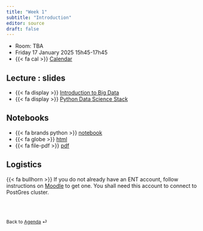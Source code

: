 ```yaml
---
title: "Week 1"
subtitle: "Introduction"
editor: source
draft: false
---
```


::: callout-important

-   Room: TBA 
-   Friday 17 January 2025  15h45-17h45
-   {{< fa cal >}} [Calendar](https://edt.math.univ-paris-diderot.fr/#/parcours/mathinfo/m1)

:::


## Lecture : slides

- {{< fa display >}} [Introduction to Big Data](/core/slides/slides01_introduction){target="_blank"}
- {{< fa display >}} [Python Data Science Stack](/core/slides/slides02_python_ds_stack.html){target="_blank"} 

## Notebooks

- {{< fa brands python >}}  [notebook](/core/ipynb/notebook01_python.ipynb)
- {{< fa globe >}} [html](/core/notebooks/notebook01_python.html)  
- {{< fa file-pdf >}} [pdf](/core/notebooks/notebook01_python.pdf)

## Logistics

{{< fa bullhorn >}} If you do not already have an ENT account, follow instructions on  [Moodle](https://moodle.u-paris.fr/course/view.php?id=2313) to get  one. You shall need this account to connect to  PostGres cluster.

<br><br>

::: {style="font-size: 0.875em;"}
Back to [Agenda](/slides-listings.qmd) ⏎
:::
